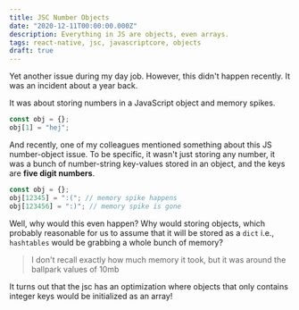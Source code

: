```yaml
---
title: JSC Number Objects
date: "2020-12-11T00:00:00.000Z"
description: Everything in JS are objects, even arrays.
tags: react-native, jsc, javascriptcore, objects
draft: true
---
```


Yet another issue during my day job. However, this didn't happen recently. It was an incident about a year back.

It was about storing numbers in a JavaScript object and memory spikes.

```js
const obj = {};
obj[1] = "hej";
```

And recently, one of my colleagues mentioned something about this JS number-object issue. To be specific, it wasn't just storing any number, it was a bunch of number-string key-values stored in an object, and the keys are **five digit numbers**.

```js
const obj = {};
obj[12345] = ":("; // memory spike happens
obj[123456] = ":)"; // memory spike is gone
```

Well, why would this even happen? Why would storing objects, which probably reasonable for us to assume that it will be stored as a `dict` i.e., `hashtables` would be grabbing a whole bunch of memory?

> I don't recall exactly how much memory it took, but it was around the ballpark values of 10mb

It turns out that the jsc has an optimization where objects that only contains integer keys would be initialized as an array!
